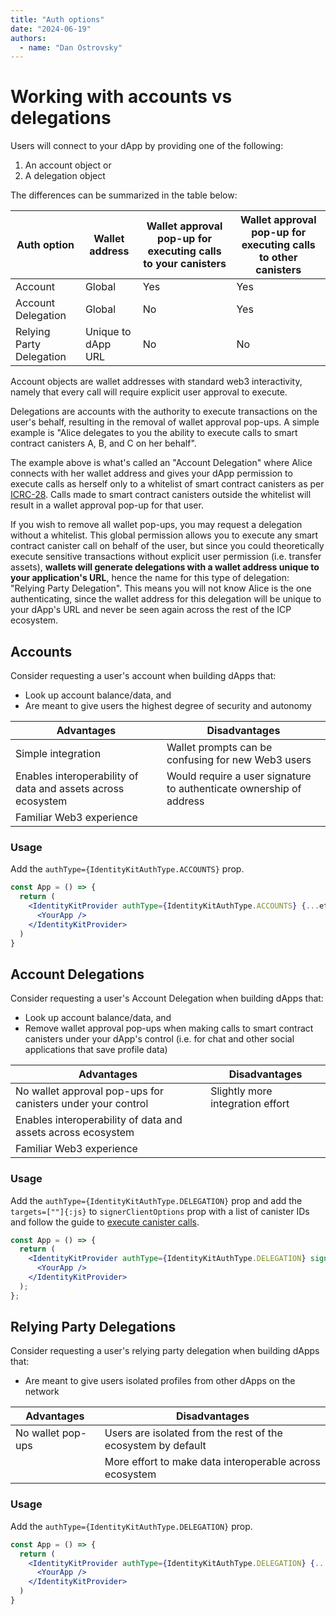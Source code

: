 ```yaml
---
title: "Auth options"
date: "2024-06-19"
authors:
  - name: "Dan Ostrovsky"
---
```


# Working with accounts vs delegations

Users will connect to your dApp by providing one of the following:

1. An account object or
2. A delegation object

The differences can be summarized in the table below:

| Auth option              | Wallet address     | Wallet approval pop-up for executing calls to your canisters | Wallet approval pop-up for executing calls to other canisters |
| ------------------------ | ------------------ | ------------------------------------------------------------ | ------------------------------------------------------------- |
| Account                  | Global             | Yes                                                          | Yes                                                           |
| Account Delegation       | Global             | No                                                           | Yes                                                           |
| Relying Party Delegation | Unique to dApp URL | No                                                           | No                                                            |

Account objects are wallet addresses with standard web3 interactivity, namely that every call will
require explicit user approval to execute.

Delegations are accounts with the authority to execute transactions on the user's behalf, resulting
in the removal of wallet approval pop-ups. A simple example is "Alice delegates to you the ability
to execute calls to smart contract canisters A, B, and C on her behalf".

The example above is what's called an "Account Delegation" where Alice connects with her wallet
address and gives your dApp permission to execute calls as herself only to a whitelist of smart
contract canisters as per
[ICRC-28](https://github.com/dfinity/wg-identity-authentication/blob/main/topics/icrc_28_trusted_origins.md).
Calls made to smart contract canisters outside the whitelist will result in a wallet approval pop-up
for that user.

If you wish to remove all wallet pop-ups, you may request a delegation without a whitelist. This
global permission allows you to execute any smart contract canister call on behalf of the user, but
since you could theoretically execute sensitive transactions without explicit user permission (i.e.
transfer assets), **wallets will generate delegations with a wallet address unique to your
application's URL**, hence the name for this type of delegation: "Relying Party Delegation". This
means you will not know Alice is the one authenticating, since the wallet address for this
delegation will be unique to your dApp's URL and never be seen again across the rest of the ICP
ecosystem.

## Accounts

Consider requesting a user's account when building dApps that:

- Look up account balance/data, and
- Are meant to give users the highest degree of security and autonomy

| Advantages                                                   | Disadvantages                                                       |
| ------------------------------------------------------------ | ------------------------------------------------------------------- |
| Simple integration                                           | Wallet prompts can be confusing for new Web3 users                  |
| Enables interoperability of data and assets across ecosystem | Would require a user signature to authenticate ownership of address |
| Familiar Web3 experience                                     |                                                                     |

### Usage

Add the `authType={IdentityKitAuthType.ACCOUNTS}` prop.

```jsx
const App = () => {
  return (
    <IdentityKitProvider authType={IdentityKitAuthType.ACCOUNTS} {...etc}>
      <YourApp />
    </IdentityKitProvider>
  )
}
```

## Account Delegations

Consider requesting a user's Account Delegation when building dApps that:

- Look up account balance/data, and
- Remove wallet approval pop-ups when making calls to smart contract canisters under your dApp's
  control (i.e. for chat and other social applications that save profile data)

| Advantages                                                   | Disadvantages                    |
| ------------------------------------------------------------ | -------------------------------- |
| No wallet approval pop-ups for canisters under your control  | Slightly more integration effort |
| Enables interoperability of data and assets across ecosystem |                                  |
| Familiar Web3 experience                                     |                                  |

### Usage

Add the `authType={IdentityKitAuthType.DELEGATION}` prop and add the `targets=[""]{:js}` to
`signerClientOptions` prop with a list of canister IDs and follow the guide to
[execute canister calls](/guides/executing-canister-calls).

```jsx
const App = () => {
  return (
    <IdentityKitProvider authType={IdentityKitAuthType.DELEGATION} signerClientOptions={{targets=[""]}} {...etc}>
      <YourApp />
    </IdentityKitProvider>
  );
};
```

## Relying Party Delegations

Consider requesting a user's relying party delegation when building dApps that:

- Are meant to give users isolated profiles from other dApps on the network

| Advantages        | Disadvantages                                                |
| ----------------- | ------------------------------------------------------------ |
| No wallet pop-ups | Users are isolated from the rest of the ecosystem by default |
|                   | More effort to make data interoperable across ecosystem      |

### Usage

Add the `authType={IdentityKitAuthType.DELEGATION}` prop.

```jsx
const App = () => {
  return (
    <IdentityKitProvider authType={IdentityKitAuthType.DELEGATION} {...etc}>
      <YourApp />
    </IdentityKitProvider>
  )
}
```
